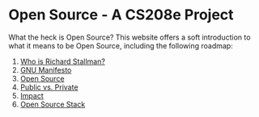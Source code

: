 # Open Source - A CS208e Project

What the heck is Open Source? This website offers a soft introduction to what it means to be Open Source, including the following roadmap:

1. [Who is Richard Stallman?](/stallman)
2. [GNU Manifesto](/manifesto)
3. [Open Source](/open)
4. [Public vs. Private](/pubpriv)
5. [Impact](/impact)
6. [Open Source Stack](/stack)
